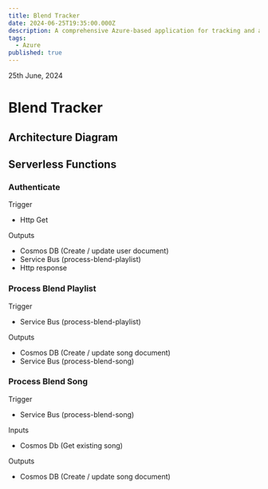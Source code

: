 ```yaml
---
title: Blend Tracker
date: 2024-06-25T19:35:00.000Z
description: A comprehensive Azure-based application for tracking and analyzing coffee blend recipes, featuring cloud storage and data visualization.
tags:
  - Azure
published: true
---
```



25th June, 2024
# Blend Tracker

## Architecture Diagram
<Fragment set:html={architectureDiagram} />

## Serverless Functions

### Authenticate

Trigger
- Http Get

Outputs
- Cosmos DB (Create / update user document)
- Service Bus (process-blend-playlist)
- Http response

### Process Blend Playlist

Trigger
- Service Bus (process-blend-playlist)

Outputs
- Cosmos DB (Create / update song document)
- Service Bus (process-blend-song)

### Process Blend Song

Trigger
- Service Bus (process-blend-song)

Inputs
- Cosmos Db (Get existing song)

Outputs
- Cosmos DB (Create / update song document)